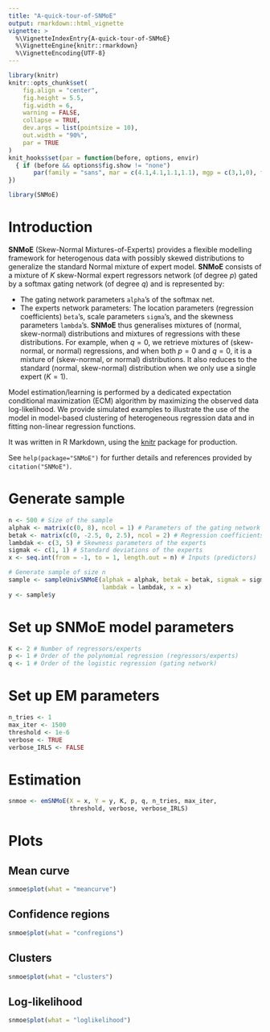 ```yaml
---
title: "A-quick-tour-of-SNMoE"
output: rmarkdown::html_vignette
vignette: >
  %\VignetteIndexEntry{A-quick-tour-of-SNMoE}
  %\VignetteEngine{knitr::rmarkdown}
  %\VignetteEncoding{UTF-8}
---
```


```r
library(knitr)
knitr::opts_chunk$set(
	fig.align = "center",
	fig.height = 5.5,
	fig.width = 6,
	warning = FALSE,
	collapse = TRUE,
	dev.args = list(pointsize = 10),
	out.width = "90%",
	par = TRUE
)
knit_hooks$set(par = function(before, options, envir)
  { if (before && options$fig.show != "none") 
       par(family = "sans", mar = c(4.1,4.1,1.1,1.1), mgp = c(3,1,0), tcl = -0.5)
})
```

```r
library(SNMoE)
```

# Introduction

**SNMoE** (Skew-Normal Mixtures-of-Experts) provides a flexible modelling 
framework for heterogenous data with possibly skewed distributions to 
generalize the standard Normal mixture of expert model. **SNMoE** consists of 
a mixture of *K* skew-Normal expert regressors network (of degree *p*) gated by
a softmax gating network (of degree *q*) and is represented by:

* The gating network parameters `alpha`'s of the softmax net.
* The experts network parameters: The location parameters (regression 
coefficients) `beta`'s, scale parameters `sigma`'s, and the skewness 
parameters `lambda`'s. **SNMoE** thus generalises mixtures of (normal, 
skew-normal) distributions and mixtures of regressions with these 
distributions. For example, when $q=0$, we retrieve mixtures of (skew-normal, 
or normal) regressions, and when both $p=0$ and $q=0$, it is a mixture of 
(skew-normal, or normal) distributions. It also reduces to the standard 
(normal, skew-normal) distribution when we only use a single expert ($K=1$).

Model estimation/learning is performed by a dedicated expectation conditional 
maximization (ECM) algorithm by maximizing the observed data log-likelihood. 
We provide simulated examples to illustrate the use of the model in 
model-based clustering of heterogeneous regression data and in fitting 
non-linear regression functions.

It was written in R Markdown, using the [knitr](https://cran.r-project.org/package=knitr) package for production.

See `help(package="SNMoE")` for further details and references provided by `citation("SNMoE")`.

# Generate sample

```r
n <- 500 # Size of the sample
alphak <- matrix(c(0, 8), ncol = 1) # Parameters of the gating network
betak <- matrix(c(0, -2.5, 0, 2.5), ncol = 2) # Regression coefficients of the experts
lambdak <- c(3, 5) # Skewness parameters of the experts
sigmak <- c(1, 1) # Standard deviations of the experts
x <- seq.int(from = -1, to = 1, length.out = n) # Inputs (predictors)

# Generate sample of size n
sample <- sampleUnivSNMoE(alphak = alphak, betak = betak, sigmak = sigmak, 
                          lambdak = lambdak, x = x)
y <- sample$y
```

# Set up SNMoE model parameters

```r
K <- 2 # Number of regressors/experts
p <- 1 # Order of the polynomial regression (regressors/experts)
q <- 1 # Order of the logistic regression (gating network)
```

# Set up EM parameters

```r
n_tries <- 1
max_iter <- 1500
threshold <- 1e-6
verbose <- TRUE
verbose_IRLS <- FALSE
```

# Estimation

```r
snmoe <- emSNMoE(X = x, Y = y, K, p, q, n_tries, max_iter, 
                 threshold, verbose, verbose_IRLS)
```


# Plots

## Mean curve

```r
snmoe$plot(what = "meancurve")
```

## Confidence regions

```r
snmoe$plot(what = "confregions")
```

## Clusters

```r
snmoe$plot(what = "clusters")
```

## Log-likelihood

```r
snmoe$plot(what = "loglikelihood")
```
